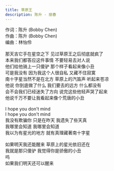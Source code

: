 ```yaml
---
title: 草原王
description: 陈升 - 丽春
---
```


作词：陈升 (Bobby Chen)<br />作曲：陈升 (Bobby Chen)<br />编曲：林怡伶<br /><br />那天吉它手在星空之下 见过草原王之后彻底就疯了<br />本来我们都答应这件事情 不要轻易去对人说<br />他们给他骑上一只傻驴 那个样子看起来像小丑<br />可是我没有 因为我这个人很自私 又藏不住寂寞<br />南十字星当然不是在北方 草原上的汽笛声 听起来苍凉<br />他说 你到底做了什么 我们要去的远方 什么都没有<br />会不会我们已经迷失了方向 说完这些他轻声哭了起来<br />他说千万不要让我看起来像个荒唐的小丑<br /><br />I hope you don't mind<br />I hope you don't mind<br />我没有欺骗你 只是在昨天 我遗失了些天真<br />我哪里会知道  我哪里会知道<br />我以为有星光的地方 就有真理藏著南十字星<br /><br />如果明天我还能醒来 草原上的星光依旧还在<br />我就是那只傻驴 我觉得你是骄傲的小丑<br />呜<br />如果我们明天还可以醒来